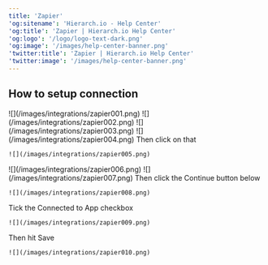 ```yaml
---
title: 'Zapier'
'og:sitename': 'Hierarch.io - Help Center'
'og:title': 'Zapier | Hierarch.io Help Center'
'og:logo': '/logo/logo-text-dark.png'
'og:image': '/images/help-center-banner.png'
'twitter:title': 'Zapier | Hierarch.io Help Center'
'twitter:image': '/images/help-center-banner.png'
---
```


## How to setup connection

<Steps>
  <Step title="Login to your Zapier account" />

  <Step title="Then navigate to your Zaps - https://zapier.com/app/zaps">
    ![](/images/integrations/zapier001.png)
  </Step>

  <Step title="Click Create button">
    ![](/images/integrations/zapier002.png)
  </Step>

  <Step title="Click New Zap">
    ![](/images/integrations/zapier003.png)
  </Step>

  <Step title="Click 1.Trigger">
    ![](/images/integrations/zapier004.png)
  </Step>

  <Step title="Then search for Webhooks, make sure you have a paid account">
    Then click on that

    ![](/images/integrations/zapier005.png)
  </Step>

  <Step title="Set the Event to Catch Hook">
    ![](/images/integrations/zapier006.png)
  </Step>

  <Step title="Click Continue twice">
    ![](/images/integrations/zapier007.png)
  </Step>

  <Step title="Then on the Test tab, click the Copy button to copy the webhook URL">
    Then click the Continue button below

    ![](/images/integrations/zapier008.png)
  </Step>

  <Step title="Then paste the webhook URL to your integrations panel">
    Tick the Connected to App checkbox

    ![](/images/integrations/zapier009.png)
  </Step>

  <Step title="On the Actions tab, tick the checkboxes that you want.">
    Then hit Save

    ![](/images/integrations/zapier010.png)
  </Step>
</Steps>

##
